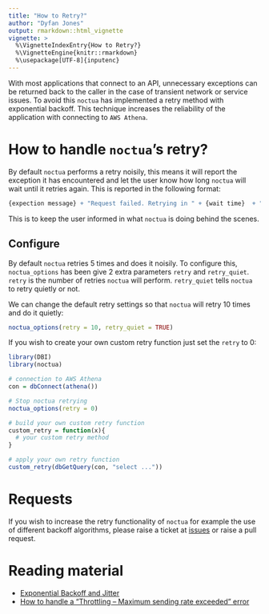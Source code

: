 ```yaml
---
title: "How to Retry?"
author: "Dyfan Jones"
output: rmarkdown::html_vignette
vignette: >
  %\VignetteIndexEntry{How to Retry?}
  %\VignetteEngine{knitr::rmarkdown}
  %\usepackage[UTF-8]{inputenc}
---
```


With most applications that connect to an API, unnecessary exceptions can be returned back to the caller in the case of transient network or service issues. To avoid this `noctua` has implemented a retry method with exponential backoff. This technique increases the reliability of the application with connecting to `AWS Athena`. 

# How to handle `noctua`'s retry?

By default `noctua` performs a retry noisily, this means it will report the exception it has encountered and let the user know how long `noctua` will wait until it retries again. This is reported in the following format:

```r
{expection message} + "Request failed. Retrying in " + {wait time}  + " seconds..."
```

This is to keep the user informed in what `noctua` is doing behind the scenes.

## Configure

By default `noctua` retries 5 times and does it noisily. To configure this, `noctua_options` has been give 2 extra parameters `retry` and `retry_quiet`. `retry` is the number of retries `noctua` will perform. `retry_quiet` tells `noctua` to retry quietly or not.

We can change the default retry settings so that `noctua` will retry 10 times and do it quietly:

```r
noctua_options(retry = 10, retry_quiet = TRUE)
```

If you wish to create your own custom retry function just set the `retry` to 0:

```r
library(DBI)
library(noctua)

# connection to AWS Athena
con = dbConnect(athena())

# Stop noctua retrying
noctua_options(retry = 0)

# build your own custom retry function
custom_retry = function(x){
  # your custom retry method
}

# apply your own retry function
custom_retry(dbGetQuery(con, "select ..."))
```

# Requests

If you wish to increase the retry functionality of `noctua` for example the use of different backoff algorithms, please raise a ticket at [issues](https://github.com/DyfanJones/noctua/issues) or raise a pull request.

# Reading material

- [Exponential Backoff and Jitter](https://aws.amazon.com/blogs/architecture/exponential-backoff-and-jitter/)
- [How to handle a "Throttling – Maximum sending rate exceeded" error](https://aws.amazon.com/blogs/messaging-and-targeting/how-to-handle-a-throttling-maximum-sending-rate-exceeded-error/)
